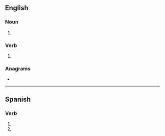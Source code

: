 {{also|Topes|topés}}
==English==

===Noun===
{{head|en|noun plural form}}

# {{plural of|tope|lang=en}}

===Verb===
{{head|en|verb form}}

# {{en-third-person singular of|tope}}

===Anagrams===
* {{anagrams|en|ETOPS|Poets|e-stop|estop|pesto|poets|poset|potes|septo-|stoep|stope}}

----

==Spanish==

===Verb===
{{head|es|verb form}}

# {{es-verb form of|ending=ar|mood=imperative|sense=negative|pers=2|formal=no|number=singular|topar}}
# {{es-verb form of|ending=ar|mood=subjunctive|tense=present|pers=2|formal=no|number=singular|topar}}